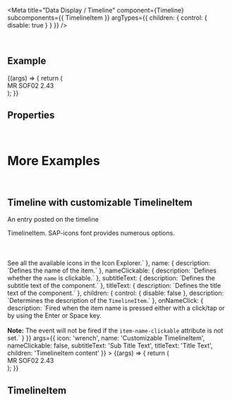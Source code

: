 
<Meta
  title="Data Display / Timeline"
  component={Timeline}
  subcomponents={{ TimelineItem }}
  argTypes={{
    children: { control: { disable: true } }
  }}
/>

<DocsHeader since="0.4.0" />

<br />

## Example

<Canvas>
  <Story name="Default">
    {(args) => {
      return (
        <Timeline {...args}>
          <TimelineItem titleText="Schedule Call" subtitleText="2019/01/01" icon="phone" name={`John Smith `} />
          <TimelineItem titleText="Weekly Sync - CP Design" subtitleText="2019/01/02" icon="calendar">
            <div>MR SOF02 2.43</div>
          </TimelineItem>
        </Timeline>
      );
    }}
  </Story>
</Canvas>

## Properties

<ArgsTableWithNote story="." />

<br />

# More Examples

<br />

## Timeline with customizable TimelineItem

An entry posted on the timeline

<Canvas>
  <Story
    name="with customizable TimelineItem"
    argTypes={{
      icon: {
        description: `Defines the icon to be displayed as graphical element within the <code>TimelineItem</code>. SAP-icons font provides numerous options. <br><br><br/><br/>See all the available icons in the <ui5-link target="_blank" href="https://openui5.hana.ondemand.com/test-resources/sap/m/demokit/iconExplorer/webapp/index.html" class="api-table-content-cell-link">Icon Explorer</ui5-link>.`
      },
      name: { description: `Defines the name of the item.` },
      nameClickable: { description: `Defines whether the <code>name</code> is clickable.` },
      subtitleText: { description: `Defines the subtitle text of the component.` },
      titleText: { description: `Defines the title text of the component.` },
      children: {
        control: { disable: false },
        description: `Determines the description of the <code>TimelineItem</code>.`
      },
      onNameClick: {
        description: `Fired when the item name is pressed either with a click/tap or by using the Enter or Space key. <br><br> <b>Note:</b> The event will not be fired if the <code>item-name-clickable</code> attribute is not set.`
      }
    }}
    args={{
      icon: 'wrench',
      name: 'Customizable TimelineItem',
      nameClickable: false,
      subtitleText: 'Sub Title Text',
      titleText: 'Title Text',
      children: 'TimelineItem content'
    }}
  >
    {(args) => {
      return (
        <Timeline>
          <TimelineItem {...args} />
          <TimelineItem titleText="Weekly Sync - CP Design" subtitleText="2019/01/02" icon="calendar">
            <div>MR SOF02 2.43</div>
          </TimelineItem>
        </Timeline>
      );
    }}
  </Story>
</Canvas>

<ArgsTableWithNote story="with customizable TimelineItem" />

<SubcomponentsSection />

## TimelineItem

<TimelineItemDescription />

<Footer />
